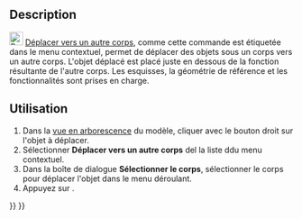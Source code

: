 <languages/>
{{Docnav/fr
|[[PartDesign_MoveTip/fr|Fonction résultante]]
|[[PartDesign_MoveFeatureInTree/fr|Déplacer un objet après un autre objet]]
|[[PartDesign_Workbench/fr|Atelier PartDesign]]
|IconL=PartDesign_MoveTip.svg
|IconR=PartDesign_MoveFeatureInTree.svg
|IconC=Workbench_PartDesign.svg
}}

{{GuiCommand/fr
|Name=PartDesign MoveFeature
|Name/fr=PartDesign Déplacer vers un autre corps
|MenuLocation=Menu contextuel → Déplacer vers un autre corps
|Workbenches=[[PartDesign_Workbench/fr|PartDesign]]
|Version=0.17
|SeeAlso=[[PartDesign_MoveTip/fr|PartDesign Fonction résultante]], [[PartDesign_MoveFeatureInTree/fr|PartDesign Déplacer après un autre objet]]
}}

==Description==

[[File:PartDesign_MoveFeature.svg|24px]] [[PartDesign_MoveFeature/fr|Déplacer vers un autre corps]], comme cette commande est étiquetée dans le menu contextuel, permet de déplacer des objets sous un corps vers un autre corps. L'objet déplacé est placé juste en dessous de la fonction résultante de l'autre corps. Les esquisses, la géométrie de référence et les fonctionnalités sont prises en charge.

==Utilisation==

# Dans la [[tree view/fr|vue en arborescence]] du modèle, cliquer avec le bouton droit sur l'objet à déplacer.
# Sélectionner '''Déplacer vers un autre corps''' del la liste ddu menu contextuel.
# Dans la boîte de dialogue '''Sélectionner le corps''', sélectionner le corps pour déplacer l'objet dans le menu déroulant.
# Appuyez sur {{Button|OK}}.


{{Docnav/fr
|[[PartDesign_MoveTip/fr|Fonction résultante]]
|[[PartDesign_MoveFeatureInTree/fr|Déplacer un objet après un autre objet]]
|[[PartDesign_Workbench/fr|Atelier PartDesign]]
|IconL=PartDesign_MoveTip.svg
|IconR=PartDesign_MoveFeatureInTree.svg
|IconC=Workbench_PartDesign.svg
}}

{{PartDesign Tools navi{{#translation:}}}}
{{Userdocnavi{{#translation:}}}}